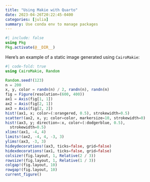```yaml
---
title: "Using Makie with Quarto"
date: 2023-04-26T20:22:45-0400
categories: [julia]
summary: Use conda env to manage packages
---
```


```julia
#| include: false
using Pkg
Pkg.activate(@__DIR__)
```

Here's an example of a static image generated using `CairoMakie`:

```julia
#| code-fold: true
using CairoMakie, Random

Random.seed!(123)
n = 200
x, y, color = randn(n) / 2, randn(n), randn(n)
fig = Figure(resolution=(600, 400))
ax1 = Axis(fig[1, 1])
ax2 = Axis(fig[2, 1])
ax3 = Axis(fig[2, 2])
hist!(ax1, x; color=(:orangered, 0.5), strokewidth=0.5)
scatter!(ax2, x, y; color=color, markersize=10, strokewidth=0)
hist!(ax3, y; direction=:x, color=(:dodgerblue, 0.5),
  strokewidth=0.5)
xlims!(ax1, -4, 4)
limits!(ax2, -4, 4, -3, 3)
ylims!(ax3, -3, 3)
hideydecorations!(ax3, ticks=false, grid=false)
hidexdecorations!(ax1, ticks=false, grid=false)
colsize!(fig.layout, 1, Relative(2 / 3))
rowsize!(fig.layout, 1, Relative(1 / 3))
colgap!(fig.layout, 10)
rowgap!(fig.layout, 10)
current_figure()
```
